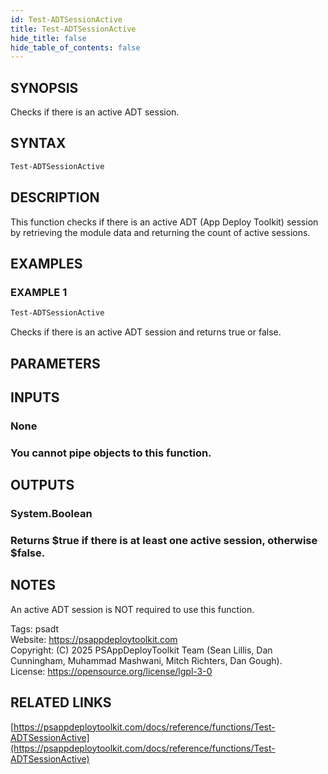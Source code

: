 ```yaml
---
id: Test-ADTSessionActive
title: Test-ADTSessionActive
hide_title: false
hide_table_of_contents: false
---
```


## SYNOPSIS

Checks if there is an active ADT session.

## SYNTAX

```powershell
Test-ADTSessionActive
```

## DESCRIPTION

This function checks if there is an active ADT (App Deploy Toolkit) session by retrieving the module data and returning the count of active sessions.

## EXAMPLES

### EXAMPLE 1

```powershell
Test-ADTSessionActive
```

Checks if there is an active ADT session and returns true or false.

## PARAMETERS

## INPUTS

### None

### You cannot pipe objects to this function.
## OUTPUTS

### System.Boolean

### Returns $true if there is at least one active session, otherwise $false.
## NOTES
An active ADT session is NOT required to use this function.

Tags: psadt<br />
Website: https://psappdeploytoolkit.com<br />
Copyright: (C) 2025 PSAppDeployToolkit Team (Sean Lillis, Dan Cunningham, Muhammad Mashwani, Mitch Richters, Dan Gough).<br />
License: https://opensource.org/license/lgpl-3-0

## RELATED LINKS

[https://psappdeploytoolkit.com/docs/reference/functions/Test-ADTSessionActive](https://psappdeploytoolkit.com/docs/reference/functions/Test-ADTSessionActive)
